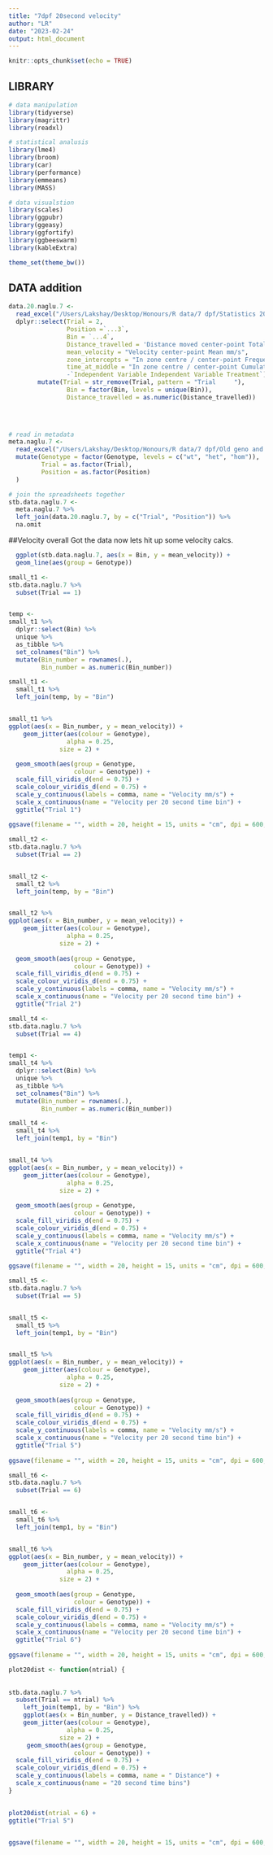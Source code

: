 ```yaml
---
title: "7dpf 20second velocity"
author: "LR"
date: "2023-02-24"
output: html_document
---
```


```r
knitr::opts_chunk$set(echo = TRUE)
```

## LIBRARY

```r
# data manipulation
library(tidyverse)
library(magrittr)
library(readxl)

# statistical analusis
library(lme4)
library(broom)
library(car)
library(performance)
library(emmeans)
library(MASS)

# data visualstion
library(scales)
library(ggpubr)
library(ggeasy)
library(ggfortify)
library(ggbeeswarm)
library(kableExtra)

theme_set(theme_bw())
```

## DATA addition

```r
data.20.naglu.7 <-
  read_excel("/Users/Lakshay/Desktop/Honours/R data/7 dpf/Statistics 20 seconds.xlsx") %>%
  dplyr::select(Trial = 2,
                Position =`...3`,
                Bin = `...4`,
                Distance_travelled = 'Distance moved center-point Total mm',
                mean_velocity = "Velocity center-point Mean mm/s",
                zone_intercepts = "In zone centre / center-point Frequency",
                time_at_middle = "In zone centre / center-point Cumulative Duration s",
                -`Independent Variable Independent Variable Treatment`) %>%
        mutate(Trial = str_remove(Trial, pattern = "Trial     "),
                Bin = factor(Bin, levels = unique(Bin)),
                Distance_travelled = as.numeric(Distance_travelled))

        
 

# read in metadata
meta.naglu.7 <-
  read_excel("/Users/Lakshay/Desktop/Honours/R data/7 dpf/Old geno and stats stuff/Genotype 7dpf different name of arenas.xlsx") %>%
  mutate(Genotype = factor(Genotype, levels = c("wt", "het", "hom")),
         Trial = as.factor(Trial),
         Position = as.factor(Position)
  )

# join the spreadsheets together
stb.data.naglu.7 <-
  meta.naglu.7 %>%
  left_join(data.20.naglu.7, by = c("Trial", "Position")) %>%
  na.omit
```

##Velocity overall Got the data now lets hit up some velocity calcs.

```r


  ggplot(stb.data.naglu.7, aes(x = Bin, y = mean_velocity)) +
  geom_line(aes(group = Genotype))

```

```r

small_t1 <- 
stb.data.naglu.7 %>%
  subset(Trial == 1) 


temp <-
small_t1 %>%
  dplyr::select(Bin) %>%
  unique %>%
  as_tibble %>%
  set_colnames("Bin") %>%
  mutate(Bin_number = rownames(.),
         Bin_number = as.numeric(Bin_number)) 

small_t1 <-
  small_t1 %>%
  left_join(temp, by = "Bin")


small_t1 %>%
ggplot(aes(x = Bin_number, y = mean_velocity)) +
    geom_jitter(aes(colour = Genotype),
                alpha = 0.25,
              size = 2) +
  
  geom_smooth(aes(group = Genotype,
                  colour = Genotype)) +
  scale_fill_viridis_d(end = 0.75) +
  scale_colour_viridis_d(end = 0.75) +
  scale_y_continuous(labels = comma, name = "Velocity mm/s") +
  scale_x_continuous(name = "Velocity per 20 second time bin") +
  ggtitle("Trial 1")
 
ggsave(filename = "", width = 20, height = 15, units = "cm", dpi = 600, scale = 1)


```

```r
small_t2 <- 
stb.data.naglu.7 %>%
  subset(Trial == 2) 


small_t2 <-
  small_t2 %>%
  left_join(temp, by = "Bin")


small_t2 %>%
ggplot(aes(x = Bin_number, y = mean_velocity)) +
    geom_jitter(aes(colour = Genotype),
                alpha = 0.25,
              size = 2) +
  
  geom_smooth(aes(group = Genotype,
                  colour = Genotype)) +
  scale_fill_viridis_d(end = 0.75) +
  scale_colour_viridis_d(end = 0.75) +
  scale_y_continuous(labels = comma, name = "Velocity mm/s") +
  scale_x_continuous(name = "Velocity per 20 second time bin") +
  ggtitle("Trial 2")
```

```r

small_t4 <- 
stb.data.naglu.7 %>%
  subset(Trial == 4) 


temp1 <-
small_t4 %>%
  dplyr::select(Bin) %>%
  unique %>%
  as_tibble %>%
  set_colnames("Bin") %>%
  mutate(Bin_number = rownames(.),
         Bin_number = as.numeric(Bin_number)) 

small_t4 <-
  small_t4 %>%
  left_join(temp1, by = "Bin")


small_t4 %>%
ggplot(aes(x = Bin_number, y = mean_velocity)) +
    geom_jitter(aes(colour = Genotype),
                alpha = 0.25,
              size = 2) +
  
  geom_smooth(aes(group = Genotype,
                  colour = Genotype)) +
  scale_fill_viridis_d(end = 0.75) +
  scale_colour_viridis_d(end = 0.75) +
  scale_y_continuous(labels = comma, name = "Velocity mm/s") +
  scale_x_continuous(name = "Velocity per 20 second time bin") +
  ggtitle("Trial 4")
 
ggsave(filename = "", width = 20, height = 15, units = "cm", dpi = 600, scale = 1)


```

```r

small_t5 <- 
stb.data.naglu.7 %>%
  subset(Trial == 5) 


small_t5 <-
  small_t5 %>%
  left_join(temp1, by = "Bin")


small_t5 %>%
ggplot(aes(x = Bin_number, y = mean_velocity)) +
    geom_jitter(aes(colour = Genotype),
                alpha = 0.25,
              size = 2) +
  
  geom_smooth(aes(group = Genotype,
                  colour = Genotype)) +
  scale_fill_viridis_d(end = 0.75) +
  scale_colour_viridis_d(end = 0.75) +
  scale_y_continuous(labels = comma, name = "Velocity mm/s") +
  scale_x_continuous(name = "Velocity per 20 second time bin") +
  ggtitle("Trial 5")
 
ggsave(filename = "", width = 20, height = 15, units = "cm", dpi = 600, scale = 1)


```



```r

small_t6 <- 
stb.data.naglu.7 %>%
  subset(Trial == 6) 


small_t6 <-
  small_t6 %>%
  left_join(temp1, by = "Bin")


small_t6 %>%
ggplot(aes(x = Bin_number, y = mean_velocity)) +
    geom_jitter(aes(colour = Genotype),
                alpha = 0.25,
              size = 2) +
  
  geom_smooth(aes(group = Genotype,
                  colour = Genotype)) +
  scale_fill_viridis_d(end = 0.75) +
  scale_colour_viridis_d(end = 0.75) +
  scale_y_continuous(labels = comma, name = "Velocity mm/s") +
  scale_x_continuous(name = "Velocity per 20 second time bin") +
  ggtitle("Trial 6")
 
ggsave(filename = "", width = 20, height = 15, units = "cm", dpi = 600, scale = 1)


```

```r

plot20dist <- function(ntrial) {
  
  
stb.data.naglu.7 %>%
  subset(Trial == ntrial) %>%
    left_join(temp1, by = "Bin") %>%
    ggplot(aes(x = Bin_number, y = Distance_travelled)) +
    geom_jitter(aes(colour = Genotype),
                alpha = 0.25,
              size = 2) +
     geom_smooth(aes(group = Genotype,
                  colour = Genotype)) +
  scale_fill_viridis_d(end = 0.75) +
  scale_colour_viridis_d(end = 0.75) +
  scale_y_continuous(labels = comma, name = " Distance") +
  scale_x_continuous(name = "20 second time bins") 
}
  

plot20dist(ntrial = 6) +
ggtitle("Trial 5")
 

ggsave(filename = "", width = 20, height = 15, units = "cm", dpi = 600, scale = 1)


```
